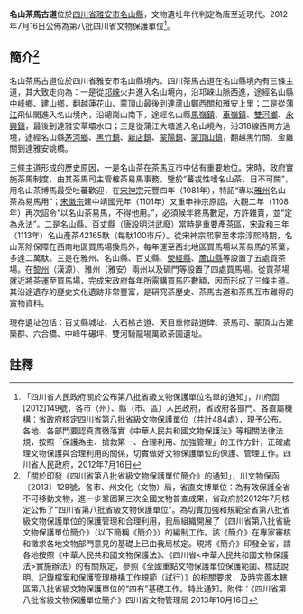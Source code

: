 {{msg:四川省文物保護單位
|名稱 = 名山茶馬古道
|編號 = 37
|圖片 = 
|級別 = S8
|分類 = 
|時代 = [[唐代|唐代]]至近現代
|地点 = [[四川省|四川省]][[雅安市|雅安市]][[名山縣|名山縣]]
|坐標 =
|登錄 = 2012年7月16日
}}
'''名山茶馬古道'''位於[[四川省|四川省]][[雅安市|雅安市]][[名山縣|名山縣]]，文物遺址年代判定為唐至近現代。2012年7月16日公佈為第八批四川省文物保護單位<ref>「四川省人民政府關於公布第八批省級文物保護單位名單的通知」，川府函[2012]149號，各市（州）、縣（市、區）人民政府，省政府各部門、各直屬機構：省政府核定四川省第八批省級文物保護單位（共計484處），現予公布。各地、各部門要認真貫徹落實《中華人民共和國文物保護法》等相關法律法規，按照「保護為主、搶救第一、合理利用、加強管理」的工作方針，正確處理文物保護與合理利用的關係，切實做好文物保護單位的保護、管理工作。四川省人民政府，2012年7月16日</ref>。
== 簡介<ref>「關於印發《四川省第八批省級文物保護單位簡介》的通知」，川文物保函〔2013〕128號，各市、州文化（文物）局，省直文博單位：為有效保護全省不可移動文物，進一步鞏固第三次全國文物普查成果，省政府於2012年7月核定公佈了“四川省第八批省級文物保護單位”。為切實加強和規範全省第八批省級文物保護單位的保護管理和合理利用，我局組織開展了《四川省第八批省級文物保護單位簡介》（以下簡稱《簡介》）的編制工作。該《簡介》在專家審核和徵求各地文物部門意見的基礎上已由我局核定。現將《簡介》印發全省，請各地按照《中華人民共和國文物保護法》、《四川省<中華人民共和國文物保護法>實施辦法》的有關規定，參照《全國重點文物保護單位保護範圍、標誌說明、記錄檔案和保護管理機構工作規範（試行）》的相關要求，及時完善本轄區第八批省級文物保護單位的“四有”基礎工作。特此通知。附件：《四川省第八批省級文物保護單位簡介》四川省文物管理局  2013年10月16日</ref> ==
名山茶馬古道位於四川省雅安市名山縣境內。四川茶馬古道在名山縣境內有三條主道，其大致走向為：一是從[[邛崍|邛崍]]火井進入名山境內，沿邛崍山脈西進，途經名山縣[[中峰鄉|中峰鄉]]、[[建山鄉|建山鄉]]，翻越蓮花山、蒙頂山最後到達蘆山鄭西關和雅安上里；二是從[[蒲江|蒲江]]飛仙閣進入名山境內，沿總崗山南下，途經名山縣[[馬嶺鎮|馬嶺鎮]]、[[車嶺鎮|車嶺鎮]]、[[雙河鄉|雙河鄉]]、[[永興鎮|永興鎮]]，最後到達雅安草壩水口；三是從蒲江大塘進入名山境內，沿318線西南方過境，途經名山縣[[茅河鄉|茅河鄉]]、[[黑竹鎮|黑竹鎮]]、[[新店镇_(雅安市)|新店鎮]]、[[蒙陽鎮|蒙陽鎮]]、[[蒙頂山鎮|蒙頂山鎮]]，翻越黑竹關、金雞關到達雅安姚橋。

三條主道形成的歷史原因，一是名山茶在茶馬互市中佔有重要地位。宋時，政府實施茶馬制度，由其茶馬司主管榷茶易馬事務。鑒於“蕃戎性嗜名山茶，日不可闕”，用名山茶博馬最受吐蕃歡迎，在[[宋神宗|宋神宗]]元豐四年（1081年），特詔“專以[[雅州|雅州]]名山茶為易馬用”；[[宋徽宗|宋徽宗]]建中靖國元年（1101年）又重申神宗原詔，大觀二年（1108年）再次詔令“以名山茶易馬，不得他用。”，必須候年終馬數足，方許雜賣，並“定為永法”。二是名山縣、[[百丈縣|百丈縣]]（唐設明洪武廢）當時是重要產茶區，宋政和三年（1113年）名山產茶42165馱（每馱100市斤）。從宋神宗熙寧至孝宗淳熙時期，名山茶除保障在西南地區買馬場換馬外，每年運至西北地區買馬場以茶易馬的茶葉，多達二萬馱。三是在雅州、名山縣、百丈縣、[[滎經縣|滎經縣]]、[[蘆山縣|蘆山縣]]等設置了五處買茶場。在[[黎州|黎州]]（漢源）、雅州（雅安）兩州以及碉門等設置了四處買馬場。從買茶場就近將茶運至買馬場，完成宋政府每年所需購買馬匹數額，因而形成了三條主道。其沿途遺存的歷史文化遺跡非常豐富，是研究茶歷史、茶馬古道和茶馬互市難得的實物資料。

現存遺址包括：百丈縣城址、大石梯古道、天目重修路道碑、茶馬司、蒙頂山古建築群、六合橋、中峰牛碾坪、雙河騎龍場萬畝茶園遺址。
==註釋==
{{reflist}}